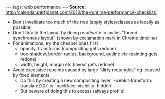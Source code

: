 ---
tags: web performance
---
'''Source:''' http://calendar.perfplanet.com/2013/the-runtime-performance-checklist/

* Don't invalidate too much of the tree (apply styles/classes as locally as possible)
* Don't thrash the layout by doing read/write in cycles "forced synchronous layout" (shown by exclamation mark in Chrome timeline)
* For animations, try the cheaper ones first
** opacity, transforms (compositing gets redone)
** box-shadow, border-radius, background, outline etc (painting gets redone)
** width, height, margin etc (layout gets redone)
* Avoid excessive repaints caused by large "dirty rectangles" eg. caused by fixed elements
** Do this by creating a new compositing layer `-webkit-transform: translateZ(0)` or `backface-visibility: hidden`
** But beware of doing this to excess (always profile)
